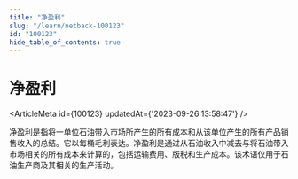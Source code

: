 ```yaml
---
title: "净盈利"
slug: "/learn/netback-100123"
id: "100123"
hide_table_of_contents: true
---
```



# 净盈利

<ArticleMeta id={100123} updatedAt={'2023-09-26 13:58:47'} />
<div className='border-solid border-b border-t-0 my-4 border-[var(--ifm-color-gray-300)]' />

净盈利是指将一单位石油带入市场所产生的所有成本和从该单位产生的所有产品销售收入的总结。它以每桶毛利表达。净盈利是通过从石油收入中减去与将石油带入市场相关的所有成本来计算的，包括运输费用、版税和生产成本。该术语仅用于石油生产商及其相关的生产活动。

